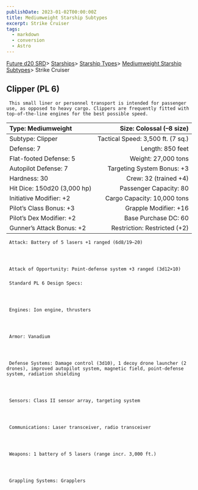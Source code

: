```yaml
---
publishDate: 2023-01-02T00:00:00Z
title: Mediumweight Starship Subtypes
excerpt: Strike Cruiser
tags:
  - markdown
  - conversion
  - Astro
---
```







[Future d20 SRD](/#futureD20)> [Starships](future-d20-srd-starships-index)> [Starship Types](future-d20-srd-starships-starship-types-index)> [Mediumweight Starship Subtypes](future-d20-srd-starships-starship-types-mediumweight-starship-subtypes-index)> Strike Cruiser
    





## Clipper (PL 6)
    



     This small liner or personnel transport is intended for passenger use, as opposed to heavy cargo. Clippers are frequently fitted with top-of-the-line engines for the best possible speed.
    


| Type: Mediumweight | Size: Colossal (–8 size) |
| :-------------------- | --------------------------: |
| Subtype: Clipper | Tactical Speed: 3,500 ft. (7 sq.) |
| Defense: 7 | Length: 850 feet |
| Flat-footed Defense: 5 | Weight: 27,000 tons |
| Autopilot Defense: 7 | Targeting System Bonus: +3 |
| Hardness: 30 | Crew: 32 (trained +4) |
| Hit Dice: 150d20 (3,000 hp) | Passenger Capacity: 80 |
| Initiative Modifier: +2 | Cargo Capacity: 10,000 tons |
| Pilot’s Class Bonus: +3 | Grapple Modifier: +16 |
| Pilot’s Dex Modifier: +2 | Base Purchase DC: 60 |
| Gunner’s Attack Bonus: +2 | Restriction: Restricted (+2) |




     Attack: Battery of 5 lasers +1 ranged (6d8/19–20)
    



     Attack of Opportunity: Point-defense system +3 ranged (3d12×10)
    


### 
     Standard PL 6 Design Specs:
    



     Engines: Ion engine, thrusters
    



     Armor: Vanadium
    



     Defense Systems: Damage control (3d10), 1 decoy drone launcher (2 drones), improved autopilot system, magnetic field, point-defense system, radiation shielding
    



     Sensors: Class II sensor array, targeting system
    



     Communications: Laser transceiver, radio transceiver
    



     Weapons: 1 battery of 5 lasers (range incr. 3,000 ft.)
    



     Grappling Systems: Grapplers
    




